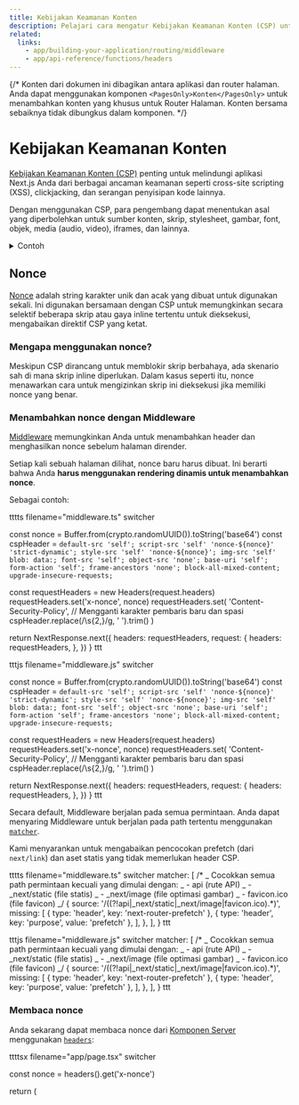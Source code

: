 ```yaml
---
title: Kebijakan Keamanan Konten
description: Pelajari cara mengatur Kebijakan Keamanan Konten (CSP) untuk aplikasi Next.js Anda.
related:
  links:
    - app/building-your-application/routing/middleware
    - app/api-reference/functions/headers
---
```


{/* Konten dari dokumen ini dibagikan antara aplikasi dan router halaman. Anda dapat menggunakan komponen `<PagesOnly>Konten</PagesOnly>` untuk menambahkan konten yang khusus untuk Router Halaman. Konten bersama sebaiknya tidak dibungkus dalam komponen. */}

# Kebijakan Keamanan Konten

[Kebijakan Keamanan Konten (CSP)](https://developer.mozilla.org/docs/Web/HTTP/CSP) penting untuk melindungi aplikasi Next.js Anda dari berbagai ancaman keamanan seperti cross-site scripting (XSS), clickjacking, dan serangan penyisipan kode lainnya.

Dengan menggunakan CSP, para pengembang dapat menentukan asal yang diperbolehkan untuk sumber konten, skrip, stylesheet, gambar, font, objek, media (audio, video), iframes, dan lainnya.

<details>
  <summary>Contoh</summary>

- [CSP Ketat](https://github.com/vercel/next.js/tree/canary/examples/with-strict-csp)

</details>

## Nonce

[Nonce](https://developer.mozilla.org/docs/Web/HTML/Global_attributes/nonce) adalah string karakter unik dan acak yang dibuat untuk digunakan sekali. Ini digunakan bersamaan dengan CSP untuk memungkinkan secara selektif beberapa skrip atau gaya inline tertentu untuk dieksekusi, mengabaikan direktif CSP yang ketat.

### Mengapa menggunakan nonce?

Meskipun CSP dirancang untuk memblokir skrip berbahaya, ada skenario sah di mana skrip inline diperlukan. Dalam kasus seperti itu, nonce menawarkan cara untuk mengizinkan skrip ini dieksekusi jika memiliki nonce yang benar.

### Menambahkan nonce dengan Middleware

[Middleware](/docs/app/building-your-application/routing/middleware) memungkinkan Anda untuk menambahkan header dan menghasilkan nonce sebelum halaman dirender.

Setiap kali sebuah halaman dilihat, nonce baru harus dibuat. Ini berarti bahwa Anda **harus menggunakan rendering dinamis untuk menambahkan nonce**.

Sebagai contoh:

tttts filename="middleware.ts" switcher

  const nonce = Buffer.from(crypto.randomUUID()).toString('base64')
  const cspHeader = `
    default-src 'self';
    script-src 'self' 'nonce-${nonce}' 'strict-dynamic';
    style-src 'self' 'nonce-${nonce}';
    img-src 'self' blob: data:;
    font-src 'self';
    object-src 'none';
    base-uri 'self';
    form-action 'self';
    frame-ancestors 'none';
    block-all-mixed-content;
    upgrade-insecure-requests;
`

const requestHeaders = new Headers(request.headers)
requestHeaders.set('x-nonce', nonce)
requestHeaders.set(
'Content-Security-Policy',
// Mengganti karakter pembaris baru dan spasi
cspHeader.replace(/\s{2,}/g, ' ').trim()
)

return NextResponse.next({
headers: requestHeaders,
request: {
headers: requestHeaders,
},
})
}
ttt

tttjs filename="middleware.js" switcher

  const nonce = Buffer.from(crypto.randomUUID()).toString('base64')
  const cspHeader = `
    default-src 'self';
    script-src 'self' 'nonce-${nonce}' 'strict-dynamic';
    style-src 'self' 'nonce-${nonce}';
    img-src 'self' blob: data:;
    font-src 'self';
    object-src 'none';
    base-uri 'self';
    form-action 'self';
    frame-ancestors 'none';
    block-all-mixed-content;
    upgrade-insecure-requests;
`

const requestHeaders = new Headers(request.headers)
requestHeaders.set('x-nonce', nonce)
requestHeaders.set(
'Content-Security-Policy',
// Mengganti karakter pembaris baru dan spasi
cspHeader.replace(/\s{2,}/g, ' ').trim()
)

return NextResponse.next({
headers: requestHeaders,
request: {
headers: requestHeaders,
},
})
}
ttt

Secara default, Middleware berjalan pada semua permintaan. Anda dapat menyaring Middleware untuk berjalan pada path tertentu menggunakan [`matcher`](/docs/app/building-your-application/routing/middleware#matcher).

Kami menyarankan untuk mengabaikan pencocokan prefetch (dari `next/link`) dan aset statis yang tidak memerlukan header CSP.

tttts filename="middleware.ts" switcher
matcher: [
/\*
_ Cocokkan semua path permintaan kecuali yang dimulai dengan:
_ - api (rute API)
_ - \_next/static (file statis)
_ - \_next/image (file optimasi gambar)
_ - favicon.ico (file favicon)
_/
{
source: '/((?!api|\_next/static|\_next/image|favicon.ico).\*)',
missing: [
{ type: 'header', key: 'next-router-prefetch' },
{ type: 'header', key: 'purpose', value: 'prefetch' },
],
},
],
}
ttt

tttjs filename="middleware.js" switcher
matcher: [
/\*
_ Cocokkan semua path permintaan kecuali yang dimulai dengan:
_ - api (rute API)
_ - \_next/static (file statis)
_ - \_next/image (file optimasi gambar)
_ - favicon.ico (file favicon)
_/
{
source: '/((?!api|\_next/static|\_next/image|favicon.ico).\*)',
missing: [
{ type: 'header', key: 'next-router-prefetch' },
{ type: 'header', key: 'purpose', value: 'prefetch' },
],
},
],
}
ttt

### Membaca nonce

Anda sekarang dapat membaca nonce dari [Komponen Server](/docs/app/building-your-application/rendering/server-components) menggunakan [`headers`](/docs/app/api-reference/functions/headers):

ttttsx filename="app/page.tsx" switcher

  const nonce = headers().get('x-nonce')

return (

<Script
      src="https://www.googletagmanager.com/gtag/js"
      strategy="afterInteractive"
      nonce={nonce}
    />
)
}
ttt

tttjsx filename="app/page.jsx" switcher

  const nonce = headers().get('x-nonce')

return (
<Script
      src="https://www.googletagmanager.com/gtag/js"
      strategy="afterInteractive"
      nonce={nonce}
    />
)
}
ttt

## Riwayat Versi

Kami menyarankan menggunakan `v13.4.20+` dari Next.js untuk menangani dan menerapkan nonce dengan benar.


